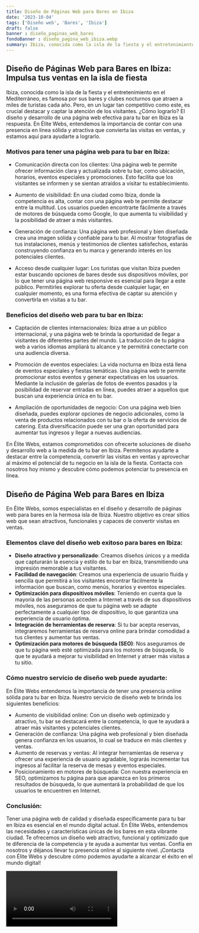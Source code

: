 ```yaml
---
title: Diseño de Páginas Web para Bares en Ibiza
date: '2023-10-04'
tags: ['Diseño web', 'Bares', 'Ibiza']
draft: false
banner : diseño_paginas_web_bares
fondoBanner : diseño_pagina_web_ibiza.webp
summary: Ibiza, conocida como la isla de la fiesta y el entretenimiento en el Mediterráneo, es famosa por sus bares y clubes nocturnos que atraen a miles de turistas cada año. Pero, en un lugar tan competitivo como este, es crucial destacar y captar la atención de los visitantes. ¿Cómo lograrlo? El diseño y desarrollo de una página web efectiva para tu bar en Ibiza es la respuesta. En Élite Webs, entendemos la importancia de contar con una presencia en línea sólida y atractiva que convierta las visitas en ventas, y estamos aquí para ayudarte a lograrlo.
---
```


## Diseño de Páginas Web para Bares en Ibiza: Impulsa tus ventas en la isla de fiesta

Ibiza, conocida como la isla de la fiesta y el entretenimiento en el Mediterráneo, es famosa por sus bares y clubes nocturnos que atraen a miles de turistas cada año. Pero, en un lugar tan competitivo como este, es crucial destacar y captar la atención de los visitantes. ¿Cómo lograrlo? El diseño y desarrollo de una página web efectiva para tu bar en Ibiza es la respuesta. En Élite Webs, entendemos la importancia de contar con una presencia en línea sólida y atractiva que convierta las visitas en ventas, y estamos aquí para ayudarte a lograrlo.

### Motivos para tener una página web para tu bar en Ibiza:

- Comunicación directa con los clientes: Una página web te permite ofrecer información clara y actualizada sobre tu bar, como ubicación, horarios, eventos especiales y promociones. Esto facilita que los visitantes se informen y se sientan atraídos a visitar tu establecimiento.

- Aumento de visibilidad: En una ciudad como Ibiza, donde la competencia es alta, contar con una página web te permite destacar entre la multitud. Los usuarios pueden encontrarte fácilmente a través de motores de búsqueda como Google, lo que aumenta tu visibilidad y la posibilidad de atraer a más visitantes.

- Generación de confianza: Una página web profesional y bien diseñada crea una imagen sólida y confiable para tu bar. Al mostrar fotografías de tus instalaciones, menús y testimonios de clientes satisfechos, estarás construyendo confianza en tu marca y generando interés en los potenciales clientes.

- Acceso desde cualquier lugar: Los turistas que visitan Ibiza pueden estar buscando opciones de bares desde sus dispositivos móviles, por lo que tener una página web responsive es esencial para llegar a este público. Permitirles explorar tu oferta desde cualquier lugar, en cualquier momento, es una forma efectiva de captar su atención y convertirla en visitas a tu bar.

### Beneficios del diseño web para tu bar en Ibiza:

- Captación de clientes internacionales: Ibiza atrae a un público internacional, y una página web te brinda la oportunidad de llegar a visitantes de diferentes partes del mundo. La traducción de tu página web a varios idiomas ampliará tu alcance y te permitirá conectarte con una audiencia diversa.

- Promoción de eventos especiales: La vida nocturna en Ibiza está llena de eventos especiales y fiestas temáticas. Una página web te permite promocionar estos eventos y generar expectativas en los usuarios. Mediante la inclusión de galerías de fotos de eventos pasados y la posibilidad de reservar entradas en línea, puedes atraer a aquellos que buscan una experiencia única en tu bar.

- Ampliación de oportunidades de negocio: Con una página web bien diseñada, puedes explorar opciones de negocio adicionales, como la venta de productos relacionados con tu bar o la oferta de servicios de catering. Esta diversificación puede ser una gran oportunidad para aumentar tus ingresos y llegar a nuevas audiencias.

En Élite Webs, estamos comprometidos con ofrecerte soluciones de diseño y desarrollo web a la medida de tu bar en Ibiza. Permítenos ayudarte a destacar entre la competencia, convertir las visitas en ventas y aprovechar al máximo el potencial de tu negocio en la isla de la fiesta. Contacta con nosotros hoy mismo y descubre cómo podemos potenciar tu presencia en línea.

<GifSeo />

<Cta />

## Diseño de Página Web para Bares en Ibiza

En Élite Webs, somos especialistas en el diseño y desarrollo de páginas web para bares en la hermosa isla de Ibiza. Nuestro objetivo es crear sitios web que sean atractivos, funcionales y capaces de convertir visitas en ventas. 

### Elementos clave del diseño web exitoso para bares en Ibiza:

- **Diseño atractivo y personalizado**: Creamos diseños únicos y a medida que capturarán la esencia y estilo de tu bar en Ibiza, transmitiendo una impresión memorable a tus visitantes. 
- **Facilidad de navegación**: Creamos una experiencia de usuario fluida y sencilla que permitirá a los visitantes encontrar fácilmente la información que buscan, como menús, horarios y eventos especiales.
- **Optimización para dispositivos móviles**: Teniendo en cuenta que la mayoría de las personas acceden a Internet a través de sus dispositivos móviles, nos aseguramos de que tu página web se adapte perfectamente a cualquier tipo de dispositivo, lo que garantiza una experiencia de usuario óptima.
- **Integración de herramientas de reserva**: Si tu bar acepta reservas, integraremos herramientas de reserva online para brindar comodidad a tus clientes y aumentar tus ventas.
- **Optimización para motores de búsqueda (SEO)**: Nos aseguramos de que tu página web esté optimizada para los motores de búsqueda, lo que te ayudará a mejorar tu visibilidad en Internet y atraer más visitas a tu sitio.

### Cómo nuestro servicio de diseño web puede ayudarte:

En Élite Webs entendemos la importancia de tener una presencia online sólida para tu bar en Ibiza. Nuestro servicio de diseño web te brinda los siguientes beneficios:

- Aumento de visibilidad online: Con un diseño web optimizado y atractivo, tu bar se destacará entre la competencia, lo que te ayudará a atraer más visitantes y potenciales clientes.
- Generación de confianza: Una página web profesional y bien diseñada genera confianza en los usuarios, lo cual se traduce en más clientes y ventas.
- Aumento de reservas y ventas: Al integrar herramientas de reserva y ofrecer una experiencia de usuario agradable, lograrás incrementar tus ingresos al facilitar la reserva de mesas y eventos especiales.
- Posicionamiento en motores de búsqueda: Con nuestra experiencia en SEO, optimizamos tu página para que aparezca en los primeros resultados de búsqueda, lo que aumentará la probabilidad de que los usuarios te encuentren en Internet.

### Conclusión:

Tener una página web de calidad y diseñada específicamente para tu bar en Ibiza es esencial en el mundo digital actual. En Élite Webs, entendemos las necesidades y características únicas de los bares en esta vibrante ciudad. Te ofrecemos un diseño web atractivo, funcional y optimizado que te diferencia de la competencia y te ayuda a aumentar tus ventas. Confía en nosotros y déjanos llevar tu presencia online al siguiente nivel. ¡Contacta con Élite Webs y descubre cómo podemos ayudarte a alcanzar el éxito en el mundo digital!

<Video />

<CtaBot job='Bares' city='Ibiza'/>

<Gmaps query='Ibiza+españa+maps' />